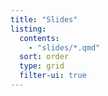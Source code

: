 ```yaml
---
title: "Slides"
listing:
  contents:
    - "slides/*.qmd"
  sort: order
  type: grid
  filter-ui: true
---
```


